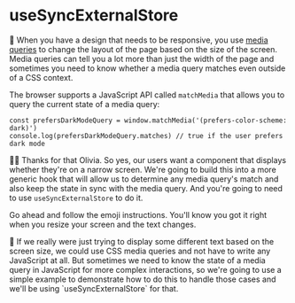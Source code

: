 # useSyncExternalStore

<EpicVideo url="https://www.epicreact.dev/workshops/advanced-react-apis/usesyncexternalstore" />

🦉 When you have a design that needs to be responsive, you use
[media queries](https://developer.mozilla.org/en-US/docs/Web/CSS/CSS_media_queries/Using_media_queries)
to change the layout of the page based on the size of the screen. Media queries
can tell you a lot more than just the width of the page and sometimes you need
to know whether a media query matches even outside of a CSS context.

The browser supports a JavaScript API called `matchMedia` that allows you to
query the current state of a media query:

```tsx
const prefersDarkModeQuery = window.matchMedia('(prefers-color-scheme: dark)')
console.log(prefersDarkModeQuery.matches) // true if the user prefers dark mode
```

👨‍💼 Thanks for that Olivia. So yes, our users want a component that displays
whether they're on a narrow screen. We're going to build this into a more
generic hook that will allow us to determine any media query's match and also
keep the state in sync with the media query. And you're going to need to use
`useSyncExternalStore` to do it.

Go ahead and follow the emoji instructions. You'll know you got it right when
you resize your screen and the text changes.

<callout-info class="aside">
	🦉 If we really were just trying to display some different text based on the
	screen size, we could use CSS media queries and not have to write any
	JavaScript at all. But sometimes we need to know the state of a media query in
	JavaScript for more complex interactions, so we're going to use a simple
	example to demonstrate how to do this to handle those cases and we'll be using
	`useSyncExternalStore` for that.
</callout-info>
